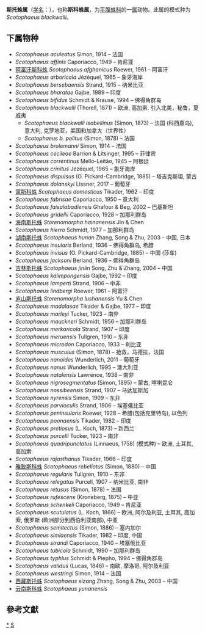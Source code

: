 {{Automatic taxobox
| taxon = Scotophaeus
| authority = Simon, 1893
| image = Scotophaeus blackwalli.jpg
| image_caption = ''[[Scotophaeus_blackwalli|Scotophaeus blackwalli]]''
| type species = Scotophaeus quadripunctatus
| type species authority = [[Linnaeus|Linnaeus]], 1758
}}
'''斯托蛛属'''（[[学名|学名]]：{{lang|la|''Scotophaeus''}}），也称'''斯科蛛属'''，为[[平腹蛛科|平腹蛛科]]的一[[属|属]]动物。此属的模式种为''Scotophaeus blackwalli''。

==下属物种==
* ''Scotophaeus aculeatus'' Simon, 1914 – 法国
* ''Scotophaeus affinis'' Caporiacco, 1949 – 肯尼亚
* [[阿富汗斯科蛛|阿富汗斯科蛛]] ''Scotophaeus afghanicus'' Roewer, 1961 – 阿富汗
* ''Scotophaeus arboricola'' Jézéquel, 1965 – 象牙海岸
* ''Scotophaeus bersebaensis'' Strand, 1915 – 纳米比亚
* ''Scotophaeus bharatae'' Gajbe, 1989 – 印度
* ''Scotophaeus bifidus'' Schmidt & Krause, 1994 – 佛得角群岛
* ''Scotophaeus blackwalli'' (Thorell, 1871) – 欧洲, 高加索. 引入北美，秘鲁，夏威夷
** ''Scotophaeus blackwalli isabellinus'' (Simon, 1873) – 法国 (科西嘉岛), 意大利, 克罗地亚，美国和加拿大（世界性）
** ''Scotophaeus b. politus'' (Simon, 1878) – 法国
* ''Scotophaeus brolemanni'' Simon, 1914 – 法国
* ''Scotophaeus cecileae'' Barrion & Litsinger, 1995 – 菲律宾
* ''Scotophaeus correntinus'' Mello-Leitão, 1945 – 阿根廷
* ''Scotophaeus crinitus'' Jézéquel, 1965 – 象牙海岸
* ''Scotophaeus dispulsus'' (O. Pickard-Cambridge, 1885) – 塔吉克斯坦, 蒙古
* ''Scotophaeus dolanskyi'' Lissner, 2017 – 葡萄牙
* [[寓斯科蛛|寓斯科蛛]] ''Scotophaeus domesticus'' Tikader, 1962 – 印度
* ''Scotophaeus fabrisae'' Caporiacco, 1950 – 意大利
* ''Scotophaeus faisalabadiensis'' Ghafoor & Beg, 2002 – 巴基斯坦
* ''Scotophaeus gridellii'' Caporiacco, 1928 – 加那利群岛
* [[海南斯托蛛|海南斯托蛛]] ''Storenomorpha hainanensis'' Jin & Chen
* ''Scotophaeus hierro'' Schmidt, 1977 – 加那利群岛
* [[湖南斯托蛛|湖南斯托蛛]] ''Scotophaeus hunan'' Zhang, Song & Zhu, 2003 – 中国, 日本
* ''Scotophaeus insularis'' Berland, 1936 – 佛得角群岛, 希腊
* ''Scotophaeus invisus'' (O. Pickard-Cambridge, 1885) – 中国 (莎车)
* ''Scotophaeus jacksoni'' Berland, 1936 – 佛得角群岛
* [[吉林斯托蛛|吉林斯托蛛]] ''Scotophaeus jinlin'' Song, Zhu & Zhang, 2004 – 中国
* ''Scotophaeus kalimpongensis'' Gajbe, 1992 – 印度
* ''Scotophaeus lamperti'' Strand, 1906 – 中非
* ''Scotophaeus lindbergi'' Roewer, 1961 – 阿富汗
* [[庐山斯托蛛|庐山斯托蛛]] ''Storenomorpha lushanensis'' Yu & Chen
* ''Scotophaeus madalasae'' Tikader & Gajbe, 1977 – 印度
* ''Scotophaeus marleyi'' Tucker, 1923 – 南非
* ''Scotophaeus mauckneri'' Schmidt, 1956 – 加那利群岛
* ''Scotophaeus merkaricola'' Strand, 1907 – 印度
* ''Scotophaeus meruensis'' Tullgren, 1910 – 东非
* ''Scotophaeus microdon'' Caporiacco, 1933 – 利比亚
* ''Scotophaeus musculus'' (Simon, 1878) – 抢救，马德拉，法国
* ''Scotophaeus nanoides'' Wunderlich, 2011 – 葡萄牙
* ''Scotophaeus nanus'' Wunderlich, 1995 – 澳大利亚
* ''Scotophaeus natalensis'' Lawrence, 1938 – 南非
* ''Scotophaeus nigrosegmentatus'' (Simon, 1895) – 蒙古, 喀喇昆仑
* ''Scotophaeus nossibeensis'' Strand, 1907 – 马达加斯加
* ''Scotophaeus nyrensis'' Simon, 1909 – 东非
* ''Scotophaeus parvioculis'' Strand, 1906 – 埃塞俄比亚
* ''Scotophaeus peninsularis'' Roewer, 1928 – 希腊(包括克里特岛), 以色列
* ''Scotophaeus poonaensis'' Tikader, 1982 – 印度
* ''Scotophaeus pretiosus'' (L. Koch, 1873) – 新西兰
* ''Scotophaeus purcelli'' Tucker, 1923 – 南非
* ''Scotophaeus quadripunctatus'' (Linnaeus, 1758) (模式种) – 欧洲, 土耳其, 高加索
* ''Scotophaeus rajasthanus'' Tikader, 1966 – 印度
* [[雅致斯科蛛|雅致斯科蛛]] ''Scotophaeus rebellatus'' (Simon, 1880) – 中国
* ''Scotophaeus regularis'' Tullgren, 1910 – 东非
* ''Scotophaeus relegatus'' Purcell, 1907 – 纳米比亚, 南非
* ''Scotophaeus retusus'' (Simon, 1878) – 法国
* ''Scotophaeus rufescens'' (Kroneberg, 1875) – 中亚
* ''Scotophaeus schenkeli'' Caporiacco, 1949 – 肯尼亚
* ''Scotophaeus scutulatus'' (L. Koch, 1866) – 欧洲, 阿尔及利亚, 土耳其, 高加索, 俄罗斯 (欧洲部分到西伯利亚南部), 中亚
* ''Scotophaeus semitectus'' (Simon, 1886) – 塞内加尔
* ''Scotophaeus simlaensis'' Tikader, 1982 – 印度, 中国
* ''Scotophaeus strandi'' Caporiacco, 1940 – 埃塞俄比亚
* ''Scotophaeus tubicola'' Schmidt, 1990 – 加那利群岛
* ''Scotophaeus typhlus'' Schmidt & Piepho, 1994 – 佛得角群岛
* ''Scotophaeus validus'' (Lucas, 1846) – 南欧, 摩洛哥, 阿尔及利亚
* ''Scotophaeus westringi'' Simon, 1914 – 法国
* [[西藏斯托蛛|西藏斯托蛛]] ''Scotophaeus xizang'' Zhang, Song & Zhu, 2003 – 中国
* [[云南斯科蛛|云南斯科蛛]] ''Scotophaeus yunanensis''

==參考文獻==
{{reflist}}

{{taxonbar}}

[[Category:_斯托蛛属|*]]
[[Category:1893年描述的分类群|S]]